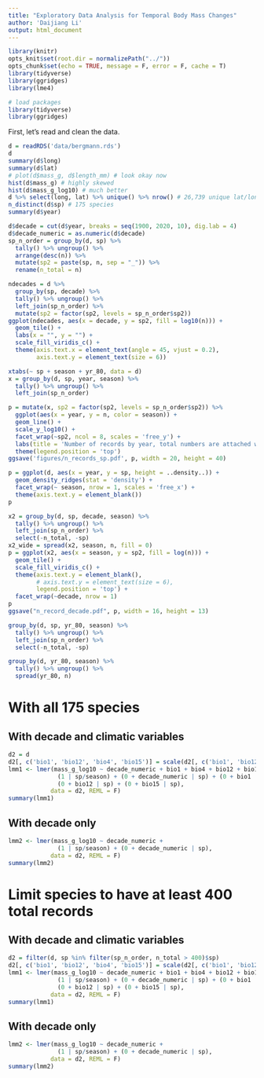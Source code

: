 ```yaml
---
title: "Exploratory Data Analysis for Temporal Body Mass Changes"
author: 'Daijiang Li'
output: html_document
---
```


```r
library(knitr)
opts_knit$set(root.dir = normalizePath("../"))
opts_chunk$set(echo = TRUE, message = F, error = F, cache = T)
library(tidyverse)
library(ggridges)
library(lme4)
```

```r
# load packages
library(tidyverse)
library(ggridges)
```

First, let's read and clean the data.

```r
d = readRDS('data/bergmann.rds')
d
summary(d$long) 
summary(d$lat)
# plot(d$mass_g, d$length_mm) # look okay now
hist(d$mass_g) # highly skewed
hist(d$mass_g_log10) # much better
d %>% select(long, lat) %>% unique() %>% nrow() # 26,739 unique lat/long combination
n_distinct(d$sp) # 175 species
summary(d$year)

d$decade = cut(d$year, breaks = seq(1900, 2020, 10), dig.lab = 4)
d$decade_numeric = as.numeric(d$decade)
sp_n_order = group_by(d, sp) %>% 
  tally() %>% ungroup() %>% 
  arrange(desc(n)) %>% 
  mutate(sp2 = paste(sp, n, sep = "_")) %>% 
  rename(n_total = n)
```

```r
ndecades = d %>% 
  group_by(sp, decade) %>% 
  tally() %>% ungroup() %>% 
  left_join(sp_n_order) %>% 
  mutate(sp2 = factor(sp2, levels = sp_n_order$sp2))
ggplot(ndecades, aes(x = decade, y = sp2, fill = log10(n))) +
  geom_tile() +
  labs(x = "", y = "") + 
  scale_fill_viridis_c() +
  theme(axis.text.x = element_text(angle = 45, vjust = 0.2),
        axis.text.y = element_text(size = 6))
```


```r
xtabs(~ sp + season + yr_80, data = d)
x = group_by(d, sp, year, season) %>% 
  tally() %>% ungroup() %>% 
  left_join(sp_n_order)

p = mutate(x, sp2 = factor(sp2, levels = sp_n_order$sp2)) %>% 
  ggplot(aes(x = year, y = n, color = season)) +
  geom_line() + 
  scale_y_log10() +
  facet_wrap(~sp2, ncol = 8, scales = 'free_y') +
  labs(title = 'Number of records by year, total numbers are attached with species names') +
  theme(legend.position = 'top')
ggsave('figures/n_records_sp.pdf', p, width = 20, height = 40)

p = ggplot(d, aes(x = year, y = sp, height = ..density..)) +
  geom_density_ridges(stat = 'density') +
  facet_wrap(~ season, nrow = 1, scales = 'free_x') +
  theme(axis.text.y = element_blank())
p

x2 = group_by(d, sp, decade, season) %>% 
  tally() %>% ungroup() %>% 
  left_join(sp_n_order) %>% 
  select(-n_total, -sp)
x2_wide = spread(x2, season, n, fill = 0)
p = ggplot(x2, aes(x = season, y = sp2, fill = log(n))) +
  geom_tile() +
  scale_fill_viridis_c() +
  theme(axis.text.y = element_blank(),
        # axis.text.y = element_text(size = 6),
        legend.position = 'top') +
  facet_wrap(~decade, nrow = 1)
p
ggsave("n_record_decade.pdf", p, width = 16, height = 13)

group_by(d, sp, yr_80, season) %>% 
  tally() %>% ungroup() %>% 
  left_join(sp_n_order) %>% 
  select(-n_total, -sp)

group_by(d, yr_80, season) %>% 
  tally() %>% ungroup() %>% 
  spread(yr_80, n)
```

# With all 175 species

## With decade and climatic variables

```r
d2 = d
d2[, c('bio1', 'bio12', 'bio4', 'bio15')] = scale(d2[, c('bio1', 'bio12', 'bio4', 'bio15')])
lmm1 <- lmer(mass_g_log10 ~ decade_numeric + bio1 + bio4 + bio12 + bio15 + 
              (1 | sp/season) + (0 + decade_numeric | sp) + (0 + bio1 | sp) + (0 + bio4 | sp) + 
              (0 + bio12 | sp) + (0 + bio15 | sp), 
            data = d2, REML = F)
summary(lmm1)
```

## With decade only

```r
lmm2 <- lmer(mass_g_log10 ~ decade_numeric + 
              (1 | sp/season) + (0 + decade_numeric | sp), 
            data = d2, REML = F)
summary(lmm2)
```

# Limit species to have at least 400 total records

## With decade and climatic variables

```r
d2 = filter(d, sp %in% filter(sp_n_order, n_total > 400)$sp)
d2[, c('bio1', 'bio12', 'bio4', 'bio15')] = scale(d2[, c('bio1', 'bio12', 'bio4', 'bio15')])
lmm1 <- lmer(mass_g_log10 ~ decade_numeric + bio1 + bio4 + bio12 + bio15 + 
              (1 | sp/season) + (0 + decade_numeric | sp) + (0 + bio1 | sp) + (0 + bio4 | sp) + 
              (0 + bio12 | sp) + (0 + bio15 | sp), 
            data = d2, REML = F)
summary(lmm1)
```

## With decade only

```r
lmm2 <- lmer(mass_g_log10 ~ decade_numeric + 
              (1 | sp/season) + (0 + decade_numeric | sp), 
            data = d2, REML = F)
summary(lmm2)
```



